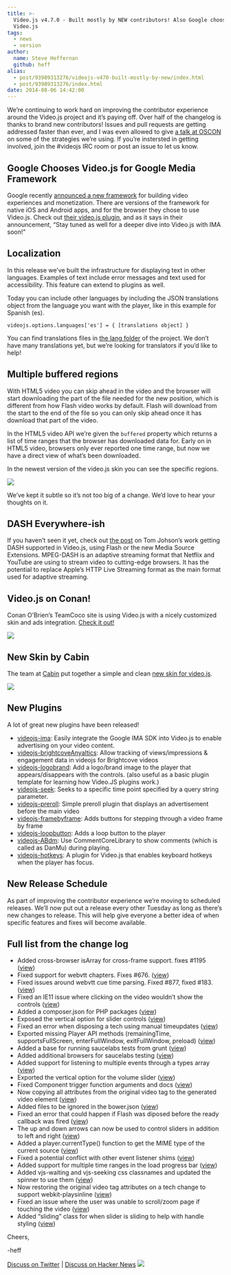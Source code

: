 ```yaml
---
title: >-
  Video.js v4.7.0 - Built mostly by NEW contributors! Also Google chooses
  Video.js
tags:
  - news
  - version
author:
  name: Steve Heffernan
  github: heff
alias:
  - post/93989313276/videojs-v470-built-mostly-by-new/index.html
  - post/93989313276/index.html
date: 2014-08-06 14:42:00
---
```


We&rsquo;re continuing to work hard on improving the contributor experience around the Video.js project and it&rsquo;s paying off. Over half of the changelog is thanks to brand new contributors! Issues and pull requests are getting addressed faster than ever, and I was even allowed to give [a talk at OSCON](http://www.oscon.com/oscon2014/public/schedule/speaker/104522) on some of the strategies we&rsquo;re using. If you&rsquo;re instersted in getting involved, join the #videojs IRC room or post an issue to let us know.

## Google Chooses Video.js for Google Media Framework

Google recently [announced a new framework](http://googleadsdeveloper.blogspot.com/2014/07/google-media-framework-making-online.html) for building video experiences and monetization. There are versions of the framework for native iOS and Android apps, and for the browser they chose to use Video.js. Check out [their video.js plugin](https://github.com/googleads/videojs-ima), and as it says in their announcement, &ldquo;Stay tuned as well for a deeper dive into Video.js with IMA soon!&rdquo;

## Localization

In this release we&rsquo;ve built the infrastructure for displaying text in other languages. Examples of text include error messages and text used for accessibility. This feature can extend to plugins as well.

Today you can include other languages by including the JSON translations object from the language you want with the player, like in this example for Spanish (es).

`videojs.options.languages['es'] = { [translations object] }`

You can find translations files in [the lang folder](https://github.com/videojs/video.js/tree/master/lang) of the project. We don&rsquo;t have many translations yet, but we&rsquo;re looking for translators if you&rsquo;d like to help!

## Multiple buffered regions

With HTML5 video you can skip ahead in the video and the browser will start downloading the part of the file needed for the new position, which is different from how Flash video works by default. Flash will download from the start to the end of the file so you can only skip ahead once it has download that part of the video.

In the HTML5 video API we&rsquo;re given the `buffered` property which returns a list of time ranges that the browser has downloaded data for. Early on in HTML5 video, browsers only ever reported one time range, but now we have a direct view of what&rsquo;s been downloaded.

In the newest version of the video.js skin you can see the specific regions.

![](http://67.media.tumblr.com/1420d1b8ee1c54b4eb876b95a5417fd7/tumblr_inline_n9usu442h91qzc111.png)

We&rsquo;ve kept it subtle so it&rsquo;s not too big of a change. We&rsquo;d love to hear your thoughts on it.

## DASH Everywhere-ish

If you haven&rsquo;t seen it yet, check out [the post](/blog/dash-everywhere-ish-hack-project/) on Tom Johson&rsquo;s work getting DASH supported in Video.js, using Flash or the new Media Source Extensions. MPEG-DASH is an adaptive streaming format that Netflix and YouTube are using to stream video to cutting-edge browsers. It has the potential to replace Apple&rsquo;s HTTP Live Streaming format as the main format used for adaptive streaming.

## Video.js on Conan!

Conan O'Brien&rsquo;s TeamCoco site is using Video.js with a nicely customized skin and ads integration. [Check it out!](http://teamcoco.com)

[![](http://65.media.tumblr.com/383082cd857bce0c6abc825e0f4878a8/tumblr_inline_n9utibJ00S1qzc111.png)](http://teamcoco.com/video/conan-dave-franco-tinder-remote)

## New Skin by Cabin

The team at [Cabin](http://madebycabin.com) put together a simple and clean [new skin for video.js](https://github.com/cabin/videojs-sublime-skin).

![](http://67.media.tumblr.com/484bf82546666982023e64d49d4a6096/tumblr_inline_n9usohnTgG1qzc111.png)

## New Plugins

A lot of great new plugins have been released!

*   [videojs-ima](https://github.com/googleads/videojs-ima): Easily integrate the Google IMA SDK into Video.js to enable advertising on your video content.
*   [videojs-brightcoveAnyaltics](https://github.com/space87/videojs-BrightCove-tracking): Allow tracking of views/impressions &amp; engagement data in videojs for Brightcove videos
*   [videojs-logobrand](https://github.com/Mewte/videojs-logobrand): Add a logo/brand image to the player that appears/disappears with the controls. (also useful as a basic plugin template for learning how Video.JS plugins work.)
*   [videojs-seek](https://github.com/aervans/videojs-seek): Seeks to a specific time point specified by a query string parameter.
*   [videojs-preroll](https://github.com/dirkjanm/videojs-preroll): Simple preroll plugin that displays an advertisement before the main video
*   [videojs-framebyframe](https://github.com/erasche/videojs-framebyframe): Adds buttons for stepping through a video frame by frame
*   [videojs-loopbutton](https://github.com/CharlotteDunois/videojs-loopbutton): Adds a loop button to the player
*   [videojs-ABdm](https://github.com/Catofes/videojsABdm): Use CommentCoreLibrary to show comments (which is called as DanMu) during playing.
*   [videojs-hotkeys](https://github.com/ctd1500/videojs-hotkeys): A plugin for Video.js that enables keyboard hotkeys when the player has focus.

## New Release Schedule

As part of improving the contributor experience we&rsquo;re moving to scheduled releases. We&rsquo;ll now put out a release every other Tuesday as long as there&rsquo;s new changes to release. This will help give everyone a better idea of when specific features and fixes will become available.

## Full list from the change log

*   Added cross-browser isArray for cross-frame support. fixes #1195 ([view](https://github.com/videojs/video.js/pull/1218))
*   Fixed support for webvtt chapters. Fixes #676\. ([view](https://github.com/videojs/video.js/pull/1221))
*   Fixed issues around webvtt cue time parsing. Fixed #877, fixed #183\. ([view](https://github.com/videojs/video.js/pull/1236))
*   Fixed an IE11 issue where clicking on the video wouldn&rsquo;t show the controls ([view](https://github.com/videojs/video.js/pull/1291))
*   Added a composer.json for PHP packages ([view](https://github.com/videojs/video.js/pull/1241))
*   Exposed the vertical option for slider controls ([view](https://github.com/videojs/video.js/pull/1303))
*   Fixed an error when disposing a tech using manual timeupdates ([view](https://github.com/videojs/video.js/pull/1312))
*   Exported missing Player API methods (remainingTime, supportsFullScreen, enterFullWindow, exitFullWindow, preload) ([view](https://github.com/videojs/video.js/pull/1328))
*   Added a base for running saucelabs tests from grunt ([view](https://github.com/videojs/video.js/pull/1215))
*   Added additional browsers for saucelabs testing ([view](https://github.com/videojs/video.js/pull/1216))
*   Added support for listening to multiple events through a types array ([view](https://github.com/videojs/video.js/pull/1231))
*   Exported the vertical option for the volume slider ([view](https://github.com/videojs/video.js/pull/1378))
*   Fixed Component trigger function arguments and docs ([view](https://github.com/videojs/video.js/pull/1310))
*   Now copying all attributes from the original video tag to the generated video element ([view](https://github.com/videojs/video.js/pull/1321))
*   Added files to be ignored in the bower.json ([view](https://github.com/videojs/video.js/pull/1337))
*   Fixed an error that could happen if Flash was diposed before the ready callback was fired ([view](https://github.com/videojs/video.js/pull/1340))
*   The up and down arrows can now be used to control sliders in addition to left and right ([view](https://github.com/videojs/video.js/pull/1345))
*   Added a player.currentType() function to get the MIME type of the current source ([view](https://github.com/videojs/video.js/pull/1320))
*   Fixed a potential conflict with other event listener shims ([view](https://github.com/videojs/video.js/pull/1363))
*   Added support for multiple time ranges in the load progress bar ([view](https://github.com/videojs/video.js/pull/1253))
*   Added vjs-waiting and vjs-seeking css classnames and updated the spinner to use them ([view](https://github.com/videojs/video.js/pull/1351))
*   Now restoring the original video tag attributes on a tech change to support webkit-playsinline ([view](https://github.com/videojs/video.js/pull/1369))
*   Fixed an issue where the user was unable to scroll/zoom page if touching the video ([view](https://github.com/videojs/video.js/pull/1373))
*   Added &ldquo;sliding&rdquo; class for when slider is sliding to help with handle styling ([view](https://github.com/videojs/video.js/pull/1385))

Cheers,

-heff

[Discuss on Twitter](https://twitter.com/videojs/status/497112744500285440) | [Discuss on Hacker News](https://news.ycombinator.com/item?id=8144578)
![](http://feeds.feedburner.com/~r/video-js/~4/xPnVQ6QJIk0)
